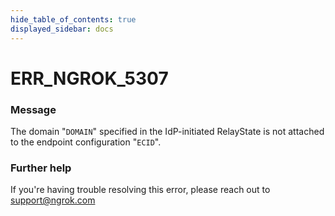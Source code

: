 ```yaml
---
hide_table_of_contents: true
displayed_sidebar: docs
---
```



# ERR_NGROK_5307

### Message
The domain "`DOMAIN`" specified in the IdP-initiated RelayState is not attached to the endpoint configuration "`ECID`".

<ErrorDetails error='err_ngrok_5307' />


### Further help
If you're having trouble resolving this error, please reach out to [support@ngrok.com](mailto:support@ngrok.com?subject=Help%20with%20ERR_NGROK_5307)

